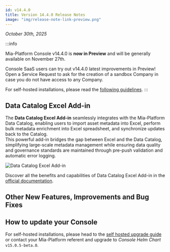 ```yaml
---
id: v14.4.0
title: Version 14.4.0 Release Notes
image: "img/release-note-link-preview.png"
---
```



_October 30th, 2025_

:::info

Mia-Platform Console v14.4.0 is **now in Preview** and will be generally available on November 27th.

Console SaaS users can try out v14.4.0 latest improvements in Preview! Open a Service Request to ask for the creation of a sandbox Company in case you do not have access to any Company.

For self-hosted installations, please read the [following guidelines](#how-to-update-your-console).
:::

## Data Catalog Excel Add-in

The **Data Catalog Excel Add-in** seamlessly integrates with the Mia-Platform Data Catalog, enabling users to import asset metadata into Excel, perform bulk metadata enrichment into Excel spreadsheet, and synchronize updates back to the Catalog.  
This powerful add-in bridges the gap between Excel and the Data Catalog, simplifying large-scale metadata management while ensuring data quality and governance standards are maintained through pre-push validation and automatic error logging.

![Data Catalog Excel Add-in](img/data-catalog-excel-add-in.png)

Discover all the benefits and capabilities of Data Catalog Excel Add-in in the [official documentation](/docs/next/products/data_catalog/excel_add_in/overview).

## Other New Features, Improvements and Bug Fixes

<Accordion data={dataAccordion} />

## How to update your Console

For self-hosted installations, please head to the [self hosted upgrade guide](/docs/infrastructure/self-hosted/installation-chart/how-to-upgrade) or contact your Mia-Platform referent and upgrade to _Console Helm Chart_ `v15.0.5-beta.0`.
